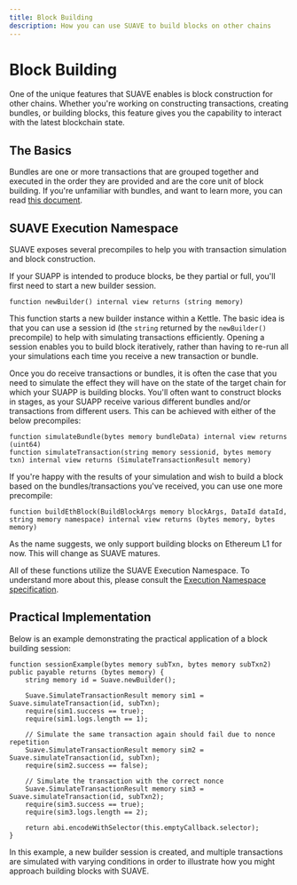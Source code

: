 ```yaml
---
title: Block Building
description: How you can use SUAVE to build blocks on other chains
---
```


# Block Building

One of the unique features that SUAVE enables is block construction for other chains. Whether you're working on constructing transactions, creating bundles, or building blocks, this feature gives you the capability to interact with the latest blockchain state.

## The Basics

Bundles are one or more transactions that are grouped together and executed in the order they are provided and are the core unit of block building. If you're unfamiliar with bundles, and want to learn more, you can read [this document](https://docs.flashbots.net/flashbots-auction/advanced/understanding-bundles). 

## SUAVE Execution Namespace

SUAVE exposes several precompiles to help you with transaction simulation and block construction.

If your SUAPP is intended to produce blocks, be they partial or full, you'll first need to start a new builder session.

```solidity
function newBuilder() internal view returns (string memory)
```

This function starts a new builder instance within a Kettle. The basic idea is that you can use a session id (the `string` returned by the `newBuilder()` precompile) to help with simulating transactions efficiently. Opening a session enables you to build block iteratively, rather than having to re-run all your simulations each time you receive a new transaction or bundle. 

Once you do receive transactions or bundles, it is often the case that you need to simulate the effect they will have on the state of the target chain for which your SUAPP is building blocks. You'll often want to construct blocks in stages, as your SUAPP receive various different bundles and/or transactions from different users. This can be achieved with either of the below precompiles:

```solidity
function simulateBundle(bytes memory bundleData) internal view returns (uint64)
function simulateTransaction(string memory sessionid, bytes memory txn) internal view returns (SimulateTransactionResult memory)
```

If you're happy with the results of your simulation and wish to build a block based on the bundles/transactions you've received, you can use one more precompile:

```solidity
function buildEthBlock(BuildBlockArgs memory blockArgs, DataId dataId, string memory namespace) internal view returns (bytes memory, bytes memory)
```

As the name suggests, we only support building blocks on Ethereum L1 for now. This will change as SUAVE matures.

All of these functions utilize the SUAVE Execution Namespace. To understand more about this, please consult the [Execution Namespace specification](/technical/specs/rigil/mevm.md#suavex-namespace).

## Practical Implementation

Below is an example demonstrating the practical application of a block building session:

```solidity
function sessionExample(bytes memory subTxn, bytes memory subTxn2) public payable returns (bytes memory) {
    string memory id = Suave.newBuilder();

    Suave.SimulateTransactionResult memory sim1 = Suave.simulateTransaction(id, subTxn);
    require(sim1.success == true);
    require(sim1.logs.length == 1);

    // Simulate the same transaction again should fail due to nonce repetition
    Suave.SimulateTransactionResult memory sim2 = Suave.simulateTransaction(id, subTxn);
    require(sim2.success == false);

    // Simulate the transaction with the correct nonce
    Suave.SimulateTransactionResult memory sim3 = Suave.simulateTransaction(id, subTxn2);
    require(sim3.success == true);
    require(sim3.logs.length == 2);

    return abi.encodeWithSelector(this.emptyCallback.selector);
}
```

In this example, a new builder session is created, and multiple transactions are simulated with varying conditions in order to illustrate how you might approach building blocks with SUAVE.
